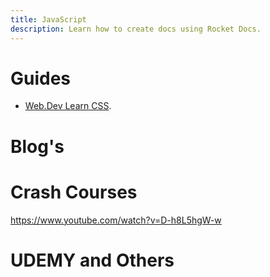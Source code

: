 ```yaml
---
title: JavaScript
description: Learn how to create docs using Rocket Docs.
---
```




# Guides


- [Web.Dev Learn CSS](https://web.dev/learn/css/).




# Blog's





# Crash Courses

https://www.youtube.com/watch?v=D-h8L5hgW-w


# UDEMY and Others
